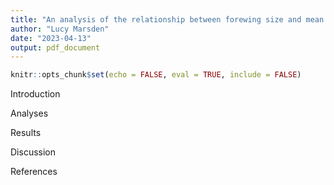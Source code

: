 ```yaml
---
title: "An analysis of the relationship between forewing size and mean annual June temperature in Hesperia Comma"
author: "Lucy Marsden"
date: "2023-04-13"
output: pdf_document
---
```


```r
knitr::opts_chunk$set(echo = FALSE, eval = TRUE, include = FALSE)
```

Introduction

Analyses

Results

Discussion

References
